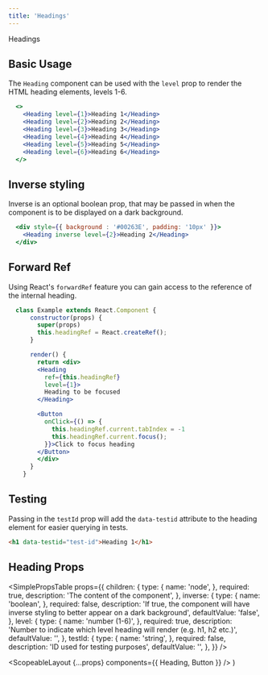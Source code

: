 ```yaml
---
title: 'Headings'
---
```



<DocsHeading to="/design/headings/" type="design">
  Headings
</DocsHeading>

## Basic Usage

The `Heading` component can be used with the `level` prop to render the HTML heading elements, levels 1-6. 

```.jsx
  <>
    <Heading level={1}>Heading 1</Heading>
    <Heading level={2}>Heading 2</Heading>
    <Heading level={3}>Heading 3</Heading>
    <Heading level={4}>Heading 4</Heading>
    <Heading level={5}>Heading 5</Heading>
    <Heading level={6}>Heading 6</Heading>
  </>
```

## Inverse styling

Inverse is an optional boolean prop, that may be passed in when the component is to be displayed on a dark background.

```.jsx
  <div style={{ background : '#00263E', padding: '10px' }}>
    <Heading inverse level={2}>Heading 2</Heading>
  </div>
```

## Forward Ref

Using React's `forwardRef` feature you can gain access to the reference of the internal heading.

```.jsx
  class Example extends React.Component {
      constructor(props) {
        super(props)
        this.headingRef = React.createRef();
      }

      render() {
        return <div>
        <Heading
          ref={this.headingRef}
          level={1}>
          Heading to be focused
        </Heading>

        <Button
          onClick={() => {
            this.headingRef.current.tabIndex = -1
            this.headingRef.current.focus();
          }}>Click to focus heading
        </Button>
        </div>
      }
    }
```

## Testing

Passing in the `testId` prop will add the `data-testid` attribute to the heading element for easier querying in tests.

```html
<h1 data-testid="test-id">Heading 1</h1>
```

## Heading Props

<SimplePropsTable
  props={{
    children: {
      type: {
        name: 'node',
      },
      required: true,
      description: 'The content of the component',
    },
     inverse: {
      type: {
        name: 'boolean',
      },
      required: false,
      description:
        'If true, the component will have inverse styling to better appear on a dark background',
      defaultValue: 'false',
    },
    level: {
      type: {
        name: 'number (1-6)',
      },
      required: true,
      description:
        'Number to indicate which level heading will render (e.g. h1, h2 etc.)',
      defaultValue: '',
    },
    testId: {
      type: {
        name: 'string',
      },
      required: false,
      description: 'ID used for testing purposes',
      defaultValue: '',
    },
  }}
/>

  <ScopeableLayout {...props} components={{ Heading, Button }} />
)
